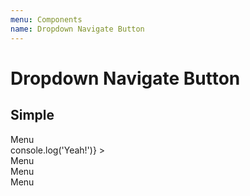 ```yaml
---
menu: Components
name: Dropdown Navigate Button
---
```



# Dropdown Navigate Button

## Simple

<Playground>
    <DropdownNavigateButton 
        title="Without Action"
    >
        <div style={{
            width: '300px', 
            height: '400px', 
            backgroundColor: 'blue',
            color: 'white',
        }}>Menu</div>
    </DropdownNavigateButton>
    <DropdownNavigateButton 
        title="With Action"
        onClick={() => console.log('Yeah!')}
    >
         <div style={{
            width: '300px', 
            height: '400px', 
            backgroundColor: 'blue',
            color: 'white',
        }}>Menu</div>
    </DropdownNavigateButton>
    <DropdownNavigateButton 
        title="With Href"
        href="https://example.com"
    >
         <div style={{
            width: '300px', 
            height: '400px', 
            backgroundColor: 'blue',
            color: 'white',
        }}>Menu</div>
    </DropdownNavigateButton>
    <DropdownNavigateButton 
        title="Attach Right"
        attach="right"
    >
         <div style={{
            width: '300px', 
            height: '400px', 
            backgroundColor: 'blue',
            color: 'white',
        }}>Menu</div>
    </DropdownNavigateButton>
</Playground>
